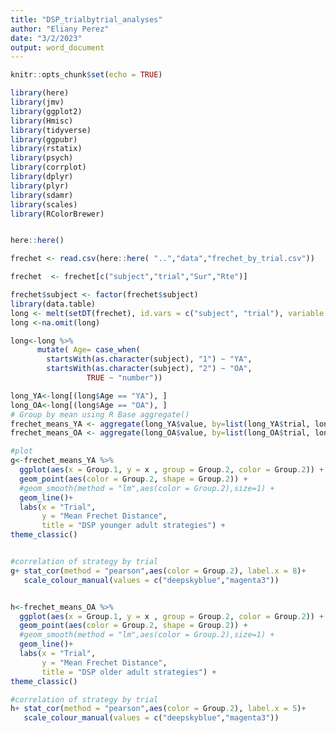 ```yaml
---
title: "DSP_trialbytrial_analyses"
author: "Eliany Perez"
date: "3/2/2023"
output: word_document
---
```


```r
knitr::opts_chunk$set(echo = TRUE)
```


```r
library(here)
library(jmv)
library(ggplot2)
library(Hmisc)
library(tidyverse)
library(ggpubr)
library(rstatix)
library(psych)
library(corrplot)
library(dplyr)
library(plyr)
library(sdamr)
library(scales)
library(RColorBrewer)


here::here()
```

```r
frechet <- read.csv(here::here( "..","data","frechet_by_trial.csv"))
```

```r
frechet  <- frechet[c("subject","trial","Sur","Rte")] 

frechet$subject <- factor(frechet$subject)
library(data.table)
long <- melt(setDT(frechet), id.vars = c("subject", "trial"), variable.name = "strategy")
long <-na.omit(long)

long<-long %>%
      mutate( Age= case_when(
        startsWith(as.character(subject), "1") ~ "YA",
        startsWith(as.character(subject), "2") ~ "OA",
                 TRUE ~ "number"))

long_YA<-long[(long$Age == "YA"), ]
long_OA<-long[(long$Age == "OA"), ]
# Group by mean using R Base aggregate()
frechet_means_YA <- aggregate(long_YA$value, by=list(long_YA$trial, long_YA$strategy), FUN=mean)
frechet_means_OA <- aggregate(long_OA$value, by=list(long_OA$trial, long_OA$strategy), FUN=mean)

#plot
g<-frechet_means_YA %>% 
  ggplot(aes(x = Group.1, y = x , group = Group.2, color = Group.2)) +
  geom_point(aes(color = Group.2, shape = Group.2)) +
  #geom_smooth(method = "lm",aes(color = Group.2),size=1) +
  geom_line()+
  labs(x = "Trial",
       y = "Mean Frechet Distance",
       title = "DSP younger adult strategies") +
theme_classic()


#correlation of strategy by trial
g+ stat_cor(method = "pearson",aes(color = Group.2), label.x = 8)+
   scale_colour_manual(values = c("deepskyblue","magenta3")) 


h<-frechet_means_OA %>% 
  ggplot(aes(x = Group.1, y = x , group = Group.2, color = Group.2)) +
  geom_point(aes(color = Group.2, shape = Group.2)) +
  #geom_smooth(method = "lm",aes(color = Group.2),size=1) +
  geom_line()+
  labs(x = "Trial",
       y = "Mean Frechet Distance",
       title = "DSP older adult strategies") +
theme_classic()

#correlation of strategy by trial
h+ stat_cor(method = "pearson",aes(color = Group.2), label.x = 5)+
   scale_colour_manual(values = c("deepskyblue","magenta3")) 


```


